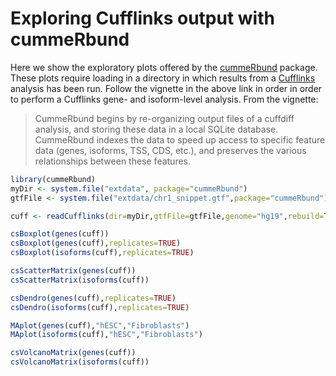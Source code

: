 # Exploring Cufflinks output with cummeRbund

Here we show the exploratory plots offered by the [cummeRbund](http://www.bioconductor.org/packages/release/bioc/html/cummeRbund.html) package. These plots require loading in a directory in which results from a [Cufflinks](http://cole-trapnell-lab.github.io/cufflinks/) analysis has been run. Follow the vignette in the above link in order in order to perform a Cufflinks gene- and isoform-level analysis. From the vignette:

> CummeRbund begins by re-organizing output files of a cuffdiff analysis, and storing these data in a local SQLite database. CummeRbund indexes the data to speed up access to specific feature data (genes, isoforms, TSS, CDS, etc.), and preserves the various relationships between these features. 

```r
library(cummeRbund)
myDir <- system.file("extdata", package="cummeRbund") 
gtfFile <- system.file("extdata/chr1_snippet.gtf",package="cummeRbund")
```

```r
cuff <- readCufflinks(dir=myDir,gtfFile=gtfFile,genome="hg19",rebuild=TRUE)
```


```r
csBoxplot(genes(cuff))
csBoxplot(genes(cuff),replicates=TRUE)
csBoxplot(isoforms(cuff),replicates=TRUE)
```

```r
csScatterMatrix(genes(cuff))
csScatterMatrix(isoforms(cuff))
```

```r
csDendro(genes(cuff),replicates=TRUE)
csDendro(isoforms(cuff),replicates=TRUE)
```

```r
MAplot(genes(cuff),"hESC","Fibroblasts")
MAplot(isoforms(cuff),"hESC","Fibroblasts")
```

```r
csVolcanoMatrix(genes(cuff))
csVolcanoMatrix(isoforms(cuff))
```
